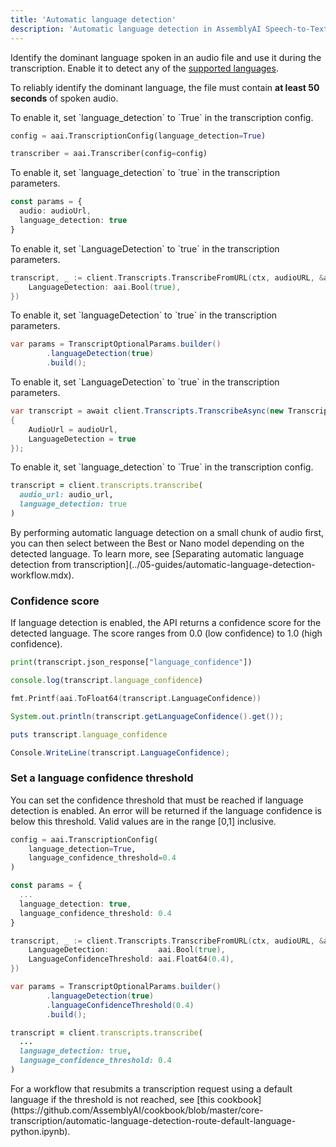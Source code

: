 ```yaml
---
title: 'Automatic language detection'
description: 'Automatic language detection in AssemblyAI Speech-to-Text API'
---
```


Identify the dominant language spoken in an audio file and use it during the transcription. Enable it to detect any of the [supported languages](/docs/getting-started/supported-languages).

To reliably identify the dominant language, the file must contain **at least 50 seconds** of spoken audio.


<Tabs groupId="language">
  <Tab language="python" title="Python" default>
To enable it, set `language_detection` to `True` in the transcription config.

```python {1}
config = aai.TranscriptionConfig(language_detection=True)

transcriber = aai.Transcriber(config=config)
```

  </Tab>
  <Tab language="typescript" title="TypeScript">
To enable it, set `language_detection` to `true` in the transcription parameters.

```ts {3}
const params = {
  audio: audioUrl,
  language_detection: true
}
```

  </Tab>
  <Tab language="golang" title="Go">
To enable it, set `LanguageDetection` to `true` in the transcription parameters.

```go {2}
transcript, _ := client.Transcripts.TranscribeFromURL(ctx, audioURL, &aai.TranscriptOptionalParams{
    LanguageDetection: aai.Bool(true),
})
```

  </Tab>
  <Tab language="java" title="Java">
To enable it, set `languageDetection` to `true` in the transcription parameters.

```java
var params = TranscriptOptionalParams.builder()
        .languageDetection(true)
        .build();
```

  </Tab>
  <Tab language="csharp" title="C#">
To enable it, set `LanguageDetection` to `true` in the transcription parameters.

```csharp
var transcript = await client.Transcripts.TranscribeAsync(new TranscriptParams
{
    AudioUrl = audioUrl,
    LanguageDetection = true
});
```

  </Tab>
  <Tab language="ruby" title="Ruby">
To enable it, set `language_detection` to `True` in the transcription config.

```ruby
transcript = client.transcripts.transcribe(
  audio_url: audio_url,
  language_detection: true
)
```

  </Tab>
</Tabs>

<Tip title="Select model class based on detected language">
By performing automatic language detection on a small chunk of audio first, you can then select between the Best or Nano model depending on the detected language. To learn more, see [Separating automatic language detection from transcription](../05-guides/automatic-language-detection-workflow.mdx).
</Tip>

### Confidence score

If language detection is enabled, the API returns a confidence score for the detected language. The score ranges from 0.0 (low confidence) to 1.0 (high confidence).

<Tabs groupId="language">
  <Tab language="python" title="Python" default>

```python
print(transcript.json_response["language_confidence"])
```

  </Tab>
  <Tab language="typescript" title="TypeScript">

```ts
console.log(transcript.language_confidence)
```

  </Tab>
  <Tab language="golang" title="Go">

```go
fmt.Printf(aai.ToFloat64(transcript.LanguageConfidence))
```

  </Tab>
  <Tab language="java" title="Java">

```java
System.out.println(transcript.getLanguageConfidence().get());
```

  </Tab>
  <Tab language="ruby" title="Ruby">

```ruby
puts transcript.language_confidence
```

  </Tab>
  <Tab language="csharp" title="C#">

```csharp
Console.WriteLine(transcript.LanguageConfidence);
```

  </Tab>
</Tabs>

### Set a language confidence threshold

You can set the confidence threshold that must be reached if language detection is enabled. An error will be returned
if the language confidence is below this threshold. Valid values are in the range [0,1] inclusive.

<Tabs groupId="language">
  <Tab language="python" title="Python" default>

```python {3}
config = aai.TranscriptionConfig(
    language_detection=True,
    language_confidence_threshold=0.4
)
```

  </Tab>
  <Tab language="typescript" title="TypeScript">

```ts {3-4}
const params = {
  ...
  language_detection: true,
  language_confidence_threshold: 0.4
}
```

  </Tab>
  <Tab language="golang" title="Go">

```go {2-3}
transcript, _ := client.Transcripts.TranscribeFromURL(ctx, audioURL, &aai.TranscriptOptionalParams{
    LanguageDetection:           aai.Bool(true),
    LanguageConfidenceThreshold: aai.Float64(0.4),
})
```

  </Tab>
  <Tab language="java" title="Java">

```java {2-3}
var params = TranscriptOptionalParams.builder()
        .languageDetection(true)
        .languageConfidenceThreshold(0.4)
        .build();
```

  </Tab>
  <Tab language="ruby" title="Ruby">

```ruby {3-4}
transcript = client.transcripts.transcribe(
  ...
  language_detection: true,
  language_confidence_threshold: 0.4
)
```

  </Tab>
</Tabs>

<Tip title="Fallback to a default language">
For a workflow that resubmits a transcription request using a default language if the threshold is not reached, see [this cookbook](https://github.com/AssemblyAI/cookbook/blob/master/core-transcription/automatic-language-detection-route-default-language-python.ipynb).
</Tip>